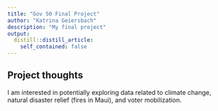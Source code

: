 ```yaml
---
title: "Gov 50 Final Project"
author: "Katrina Geiersbach"
description: "My final project"
output:
  distill::distill_article:
    self_contained: false
---
```




## Project thoughts

I am interested in potentially exploring data related to climate change, natural disaster relief (fires in Maui), and voter mobilization.